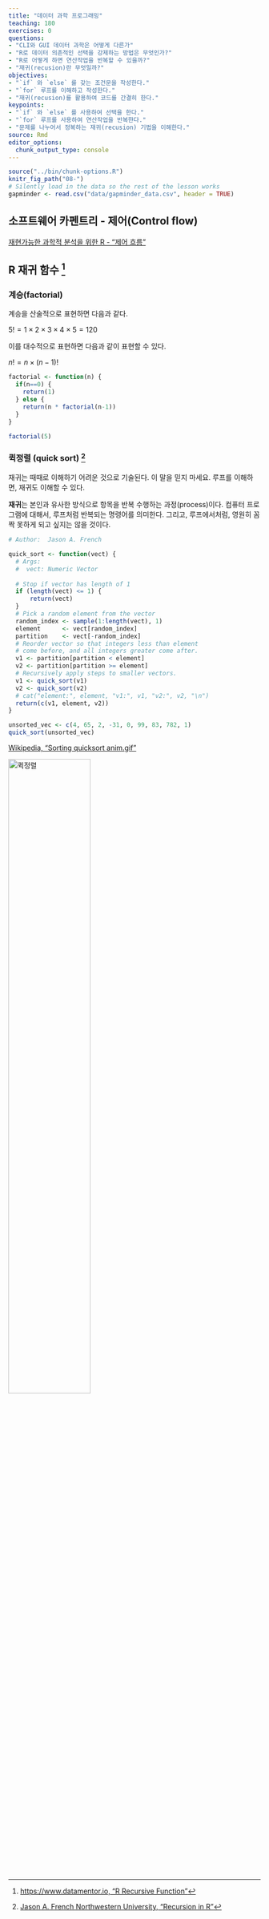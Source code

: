 ```yaml
---
title: "데이터 과학 프로그래밍"
teaching: 180
exercises: 0
questions:
- "CLI와 GUI 데이터 과학은 어떻게 다른가"
- "R로 데이터 의존적인 선택을 강제하는 방법은 무엇인가?"
- "R로 어떻게 하면 연산작업을 반복할 수 있을까?"
- "재귀(recusion)란 무엇일까?"
objectives:
- "`if` 와 `else` 를 갖는 조건문을 작성한다."
- "`for` 루프를 이해하고 작성한다."
- "재귀(recusion)를 활용하여 코드를 간결히 한다."
keypoints:
- "`if` 와 `else` 를 사용하여 선택을 한다."
- "`for` 루프를 사용하여 연산작업을 반복한다."
- "문제를 나누어서 정복하는 재귀(recusion) 기법을 이해한다."
source: Rmd
editor_options: 
  chunk_output_type: console
---
```


```r
source("../bin/chunk-options.R")
knitr_fig_path("08-")
# Silently load in the data so the rest of the lesson works
gapminder <- read.csv("data/gapminder_data.csv", header = TRUE)
```


## 소프트웨어 카펜트리 - 제어(Control flow)

[재현가능한 과학적 분석을 위한 R - "제어 흐름"](https://statkclee.github.io/r-gapminder-kr/07-control-flow/index.html)

## R 재귀 함수 [^r-recursive]

### 계승(factorial)

계승을 산술적으로 표현하면 다음과 같다.

$5! = 1 \times 2 \times 3 \times 4 \times 5 =  120$

이를 대수적으로 표현하면 다음과 같이 표현할 수 있다.

$n! = n \times (n-1)!$

[^r-recursive]: [https://www.datamentor.io, "R Recursive Function"](https://www.datamentor.io/r-programming/recursion/)


```r
factorial <- function(n) {
  if(n==0) {
    return(1)
  } else {
    return(n * factorial(n-1))
  }
}

factorial(5)
```

### 퀵정렬 (quick sort) [^quick-sort-recursion]

[^quick-sort-recursion]: [Jason A. French
Northwestern University, "Recursion in R"](http://www.jason-french.com/blog/2014/07/26/recursion-in-r/)

재귀는 때때로 이해하기 어려운 것으로 기술된다. 이 말을 믿지 마세요. 루프를 이해하면, 재귀도 이해할 수 있다.

**재귀**는 본인과 유사한 방식으로 항목을 반복 수행하는 과정(process)이다. 컴퓨터 프로그램에 대해서, 루프처럼 반복되는 명령어를 의미한다. 그리고, 루프에서처럼, 영원히 꼼짝 못하게 되고 싶지는 않을 것이다.

```r
# Author:  Jason A. French

quick_sort <- function(vect) {
  # Args:
  #  vect: Numeric Vector
  
  # Stop if vector has length of 1
  if (length(vect) <= 1) {
      return(vect)
  }
  # Pick a random element from the vector
  random_index <- sample(1:length(vect), 1)
  element      <- vect[random_index]
  partition    <- vect[-random_index]
  # Reorder vector so that integers less than element
  # come before, and all integers greater come after.
  v1 <- partition[partition < element]
  v2 <- partition[partition >= element]
  # Recursively apply steps to smaller vectors.
  v1 <- quick_sort(v1)
  v2 <- quick_sort(v2)
  # cat("element:", element, "v1:", v1, "v2:", v2, "\n")
  return(c(v1, element, v2))
}

unsorted_vec <- c(4, 65, 2, -31, 0, 99, 83, 782, 1)
quick_sort(unsorted_vec)
```


[Wikipedia, "Sorting quicksort anim.gif"](https://en.wikipedia.org/wiki/File:Sorting_quicksort_anim.gif)

<img src="../fig/Sorting_quicksort_anim.gif" alt="퀵정렬" width="57%" />